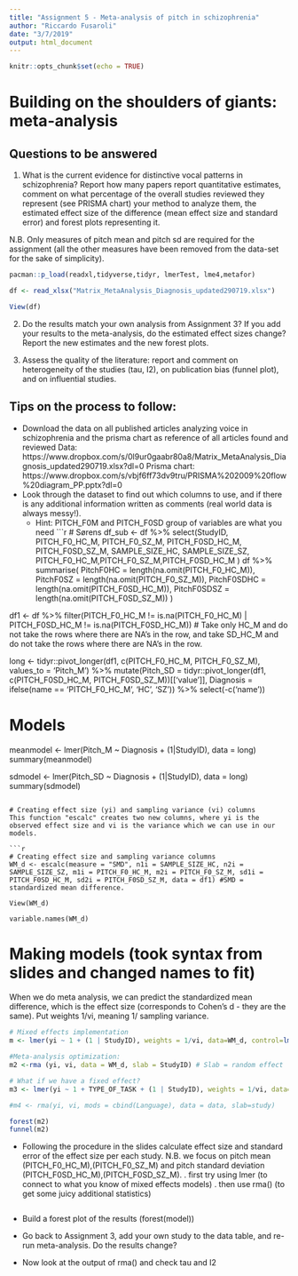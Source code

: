 ```yaml
---
title: "Assignment 5 - Meta-analysis of pitch in schizophrenia"
author: "Riccardo Fusaroli"
date: "3/7/2019"
output: html_document
---
```


```r
knitr::opts_chunk$set(echo = TRUE)
```

# Building on the shoulders of giants: meta-analysis

## Questions to be answered

1. What is the current evidence for distinctive vocal patterns in schizophrenia? Report how many papers report quantitative estimates, comment on what percentage of the overall studies reviewed they represent (see PRISMA chart) your method to analyze them, the estimated effect size of the difference (mean effect size and standard error) and forest plots representing it. 

N.B. Only measures of pitch mean and pitch sd are required for the assignment (all the other measures have been removed from the data-set for the sake of simplicity). 

```r
pacman::p_load(readxl,tidyverse,tidyr, lmerTest, lme4,metafor)

df <- read_xlsx("Matrix_MetaAnalysis_Diagnosis_updated290719.xlsx")

View(df)
```

2. Do the results match your own analysis from Assignment 3? If you add your results to the meta-analysis, do the estimated effect sizes change? Report the new estimates and the new forest plots.

3. Assess the quality of the literature: report and comment on heterogeneity of the studies (tau, I2), on publication bias (funnel plot), and on influential studies.

## Tips on the process to follow:

- Download the data on all published articles analyzing voice in schizophrenia and the prisma chart as reference of all articles found and reviewed
Data: https://www.dropbox.com/s/0l9ur0gaabr80a8/Matrix_MetaAnalysis_Diagnosis_updated290719.xlsx?dl=0
Prisma chart: https://www.dropbox.com/s/vbjf6ff73dv9tru/PRISMA%202009%20flow%20diagram_PP.pptx?dl=0 
- Look through the dataset to find out which columns to use, and if there is any additional information written as comments (real world data is always messy!).
    * Hint: PITCH_F0M and PITCH_F0SD group of variables are what you need
```r

# Sørens
df_sub <- df %>% select(StudyID,
                        PITCH_F0_HC_M,
                        PITCH_F0_SZ_M,
                        PITCH_F0SD_HC_M,
                        PITCH_F0SD_SZ_M, 
                        SAMPLE_SIZE_HC, SAMPLE_SIZE_SZ, PITCH_F0_HC_M,PITCH_F0_SZ_M,PITCH_F0SD_HC_M
                        )
df %>% summarise(
  PitchF0HC = length(na.omit(PITCH_F0_HC_M)),
  PitchF0SZ = length(na.omit(PITCH_F0_SZ_M)),
  PitchF0SDHC = length(na.omit(PITCH_F0SD_HC_M)),
  PitchF0SDSZ = length(na.omit(PITCH_F0SD_SZ_M))
  )

df1 <- df %>% filter(PITCH_F0_HC_M != is.na(PITCH_F0_HC_M) | PITCH_F0SD_HC_M != is.na(PITCH_F0SD_HC_M)) # Take only HC_M and do not take the rows where there are NA's in the row, and take SD_HC_M and do not take the rows where there are NA's in the row.

long <-
  tidyr::pivot_longer(df1, c(PITCH_F0_HC_M, PITCH_F0_SZ_M), values_to = 'Pitch_M') %>% 
  mutate(Pitch_SD = tidyr::pivot_longer(df1, c(PITCH_F0SD_HC_M, PITCH_F0SD_SZ_M))[['value']],
         Diagnosis = ifelse(name == 'PITCH_F0_HC_M', 'HC', 'SZ')) %>% 
  select(-c('name'))

# Models
meanmodel <- lmer(Pitch_M ~ Diagnosis + (1|StudyID), data = long)
summary(meanmodel)

sdmodel <- lmer(Pitch_SD ~ Diagnosis + (1|StudyID), data = long)
summary(sdmodel)

```

# Creating effect size (yi) and sampling variance (vi) columns
This function "escalc" creates two new columns, where yi is the observed effect size and vi is the variance which we can use in our models. 

```r
# Creating effect size and sampling variance columns
WM_d <- escalc(measure = "SMD", n1i = SAMPLE_SIZE_HC, n2i = SAMPLE_SIZE_SZ, m1i = PITCH_F0_HC_M, m2i = PITCH_F0_SZ_M, sd1i = PITCH_F0SD_HC_M, sd2i = PITCH_F0SD_SZ_M, data = df1) #SMD = standardized mean difference.

View(WM_d)

variable.names(WM_d)

```

# Making models (took syntax from slides and changed names to fit) 
When we do meta analysis, we can predict the standardized mean difference, which is the effect size (corresponds to Cohen's d - they are the same). Put weights 1/vi, meaning 1/ sampling variance.

```r
# Mixed effects implementation
m <- lmer(yi ~ 1 + (1 | StudyID), weights = 1/vi, data=WM_d, control=lmerControl(check.nobs.vs.nlev="ignore", check.nobs.vs.nRE="ignore")) #Hessian is numerically singular: parameters are not uniquely determinedModel may not have converged with 1 eigenvalue close to zero: 7.2e-10

#Meta-analysis optimization:
m2 <-rma (yi, vi, data = WM_d, slab = StudyID) # Slab = random effect

# What if we have a fixed effect?
m3 <- lmer(yi ~ 1 + TYPE_OF_TASK + (1 | StudyID), weights = 1/vi, data=WM_d, control=lmerControl(check.nobs.vs.nlev="ignore", check.nobs.vs.nRE="ignore"))

#m4 <- rma(yi, vi, mods = cbind(Language), data = data, slab=study)

```


```r
forest(m2)
funnel(m2)
```

- Following the procedure in the slides calculate effect size and standard error of the effect size per each study. N.B. we focus on pitch mean (PITCH_F0_HC_M),(PITCH_F0_SZ_M) and pitch standard deviation (PITCH_F0SD_HC_M),(PITCH_F0SD_SZ_M).
 . first try using lmer (to connect to what you know of mixed effects models)
 . then use rma() (to get some juicy additional statistics)
 
```r

```

- Build a forest plot of the results (forest(model))
 
- Go back to Assignment 3, add your own study to the data table, and re-run meta-analysis. Do the results change?

- Now look at the output of rma() and check tau and I2